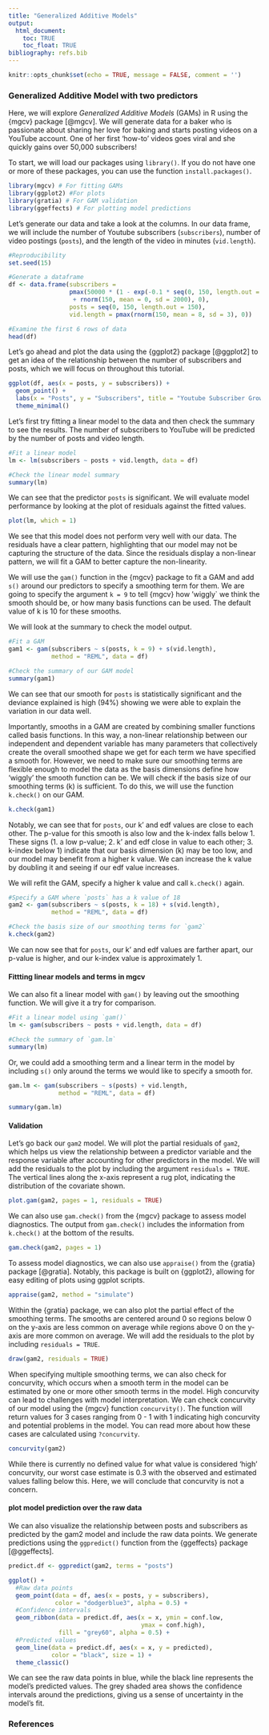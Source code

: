 ```yaml
---
title: "Generalized Additive Models"
output:
  html_document:
    toc: TRUE
    toc_float: TRUE
bibliography: refs.bib
---
```


```r
knitr::opts_chunk$set(echo = TRUE, message = FALSE, comment = '')
```

### Generalized Additive Model with two predictors

Here, we will explore _Generalized Additive Models_ (GAMs) in R using the {mgcv} package [@mgcv]. We will generate data for a baker who is passionate about sharing her love for baking and starts posting videos on a YouTube account. One of her first 'how-to' videos goes viral and she quickly gains over 50,000 subscribers! 

To start, we will load our packages using `library()`. If you do not have one or more of these packages, you can use the function `install.packages()`.

```r
library(mgcv) # For fitting GAMs
library(ggplot2) #For plots
library(gratia) # For GAM validation
library(ggeffects) # For plotting model predictions 
```

Let's generate our data and take a look at the columns. In our data frame, we will include the number of Youtube subscribers (`subscribers`), number of video postings (`posts`), and the length of the video in minutes (`vid.length`). 

```r
#Reproducibility 
set.seed(15)

#Generate a dataframe
df <- data.frame(subscribers = 
                 pmax(50000 * (1 - exp(-0.1 * seq(0, 150, length.out = 150))) 
                  + rnorm(150, mean = 0, sd = 2000), 0),
                 posts = seq(0, 150, length.out = 150),
                 vid.length = pmax(rnorm(150, mean = 8, sd = 3), 0))

#Examine the first 6 rows of data 
head(df)
```

Let's go ahead and plot the data using the {ggplot2} package [@ggplot2] to get an idea of the relationship between the number of subscribers and posts, which we will focus on throughout this tutorial. 

```r
ggplot(df, aes(x = posts, y = subscribers)) +
  geom_point() +
  labs(x = "Posts", y = "Subscribers", title = "Youtube Subscriber Growth") +
  theme_minimal()
```

Let's first try fitting a linear model to the data and then check the summary to see the results. The number of subscribers to YouTube will be predicted by the number of posts and video length.

```r
#Fit a linear model 
lm <- lm(subscribers ~ posts + vid.length, data = df)

#Check the linear model summary 
summary(lm)
```

We can see that the predictor `posts` is significant. We will evaluate model performance by looking at the plot of residuals against the fitted values. 

```r
plot(lm, which = 1)
```

We see that this model does not perform very well with our data. The residuals have a clear pattern, highlighting that our model may not be capturing the structure of the data. Since the residuals display a non-linear pattern, we will fit a GAM to better capture the non-linearity.

We will use the `gam()` function in the {mgcv} package to fit a GAM and add `s()` around our predictors to specify a smoothing term for them. We are going to specify the argument `k = 9` to tell {mgcv} how 'wiggly` we think the smooth should be, or how many basis functions can be used. The default value of k is 10 for these smooths.  

We will look at the summary to check the model output. 

```r
#Fit a GAM
gam1 <- gam(subscribers ~ s(posts, k = 9) + s(vid.length), 
            method = "REML", data = df)

#Check the summary of our GAM model 
summary(gam1)

```

We can see that our smooth for `posts` is statistically significant and the deviance explained is high (94%) showing we were able to explain the variation in our data well.

Importantly, smooths in a GAM are created by combining smaller functions called basis functions. In this way, a non-linear relationship between our independent and dependent variable has many parameters that collectively create the overall smoothed shape we get for each term we have specified a smooth for. However, we need to make sure our smoothing terms are flexible enough to model the data as the basis dimensions define how 'wiggly' the smooth function can be. We will check if the basis size of our smoothing terms (k) is sufficient.  To do this, we will use the function `k.check()` on our GAM.

```r
k.check(gam1)
```

Notably, we can see that for `posts`, our k' and edf values are close to each other. The p-value for this smooth is also low and the k-index falls below 1. These signs (1. a low p-value; 2. k' and edf close in value to each other; 3. k-index below 1) indicate that our basis dimension (k) may be too low, and our model may benefit from a higher k value. We can increase the k value by doubling it and seeing if our edf value increases.    

We will refit the GAM, specify a higher k value and call `k.check()` again. 

```r
#Specify a GAM where `posts` has a k value of 18 
gam2 <- gam(subscribers ~ s(posts, k = 18) + s(vid.length), 
            method = "REML", data = df)

#Check the basis size of our smoothing terms for `gam2`
k.check(gam2)
```

We can now see that for `posts`, our k' and edf values are farther apart, our p-value is higher, and our k-index value is approximately 1. 

#### Fittting linear models and terms in mgcv

We can also fit a linear model with `gam()` by leaving out the smoothing function. We will give it a try for comparison. 

```r
#Fit a linear model using `gam()`
lm <- gam(subscribers ~ posts + vid.length, data = df)

#Check the summary of `gam.lm`
summary(lm)
```

Or, we could add a smoothing term and a linear term in the model by including `s()` only around the terms we would like to specify a smooth for.

```r
gam.lm <- gam(subscribers ~ s(posts) + vid.length, 
              method = "REML", data = df)

summary(gam.lm)
```

#### Validation 

Let's go back our `gam2` model. We will plot the partial residuals of `gam2`, which helps us view the relationship between a predictor variable and the response variable after accounting for other predictors in the model. We will add the residuals to the plot by including the argument `residuals = TRUE`. The vertical lines along the x-axis represent a rug plot, indicating the distribution of the covariate shown.

```r
plot.gam(gam2, pages = 1, residuals = TRUE) 
```

We can also use `gam.check()` from the {mgcv} package to assess model diagnostics. The output from `gam.check()` includes the information from `k.check()` at the bottom of the results.

```r
gam.check(gam2, pages = 1)
```

To assess model diagnostics, we can also use `appraise()` from the {gratia} package [@gratia]. Notably, this package is built on {ggplot2}, allowing for easy editing of plots using ggplot scripts.  

```r
appraise(gam2, method = "simulate")
```

Within the {gratia} package, we can also plot the partial effect of the smoothing terms. The smooths are centered around 0 so regions below 0 on the y-axis are less common on average while regions above 0 on the y-axis are more common on average. We will add the residuals to the plot by including `residuals = TRUE`. 

```r
draw(gam2, residuals = TRUE)
```

When specifying multiple smoothing terms, we can also check for concurvity, which occurs when a smooth term in the model can be estimated by one or more other smooth terms in the model. High concurvity can lead to challenges with model interpretation. We can check concurvity of our model using the {mgcv} function `concurvity()`. The function will return values for 3 cases ranging from 0 - 1 with 1 indicating high concurvity and potential problems in the model. You can read more about how these cases are calculated using `?concurvity`. 

```r
concurvity(gam2)
```

While there is currently no defined value for what value is considered 'high' concurvity, our worst case estimate is 0.3 with the observed and estimated values falling below this. Here, we will conclude that concurvity is not a concern.  

#### plot model prediction over the raw data 

We can also visualize the relationship between posts and subscribers as predicted by the gam2 model and include the raw data points. We generate predictions using the `ggpredict()` function from the {ggeffects} package [@ggeffects].

```r
predict.df <- ggpredict(gam2, terms = "posts")

ggplot() +
  #Raw data points 
  geom_point(data = df, aes(x = posts, y = subscribers), 
             color = "dodgerblue3", alpha = 0.5) +
  #Confidence intervals 
  geom_ribbon(data = predict.df, aes(x = x, ymin = conf.low, 
                                     ymax = conf.high), 
              fill = "grey60", alpha = 0.5) +
  #Predicted values
  geom_line(data = predict.df, aes(x = x, y = predicted), 
            color = "black", size = 1) +
  theme_classic()

```

We can see the raw data points in blue, while the black line represents the model's predicted values. The grey shaded area shows the confidence intervals around the predictions, giving us a sense of uncertainty in the model's fit.

### References
